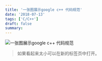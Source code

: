 ```yaml
---
title: '一张图展示google c++ 代码规范'
date: '2018-07-13'
tags: ['C/C++']
draft: false
summary: 
---
```


![一张图展示google c++ 代码规范](https://www.ningto.com/upload/6CA11A153C81A9438B55B9F15C2E746C.png)

> 如果看起来太小可以在新的标签页中打开。